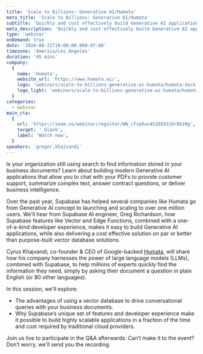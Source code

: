 ```yaml
---
title: 'Scale to Billions: Generative AI/Humata'
meta_title: 'Scale to Billions: Generative AI/Humata'
subtitle: 'Quickly and cost effectively build Generative AI applications that you can use to chat with your company’s documents.'
meta_description: 'Quickly and cost effectively build Generative AI applications that you can use to chat with your company’s documents.'
type: 'webinar'
onDemand: true
date: '2024-08-21T10:00:00.000-07:00'
timezone: 'America/Los_Angeles'
duration: '45 mins'
company:
  {
    name: 'Humata',
    website_url: 'https://www.humata.ai/',
    logo: 'webinars/scale-to-billions-generative-ai-humata/humata-dark.svg',
    logo_light: 'webinars/scale-to-billions-generative-ai-humata/humata-light.svg',
  }
categories:
  - webinar
main_cta:
  {
    url: 'https://zoom.us/webinar/register/WN_cTcp6uv4S2OI63jDrOb1Ng',
    target: '_blank',
    label: 'Watch now',
  }
speakers: 'gregnr,khajvandi'
---
```


Is your organization still using search to find information stored in your business documents? Learn about building modern Generative AI applications that allow you to chat with your PDFs to provide customer support, summarize complex text, answer contract questions, or deliver business intelligence.

Over the past year, Supabase has helped several companies like Humata go from Generative AI concept to launching and scaling to over one million users. We’ll hear from Supabase AI engineer, Greg Richardson, how Supabase features like Vector and Edge Functions, combined with a one-of-a-kind developer experience, makes it easy to build Generative AI applications, while also delivering a cost effective solution on par or better than purpose-built vector database solutions.

Cyrus Khajvandi, co-founder & CEO of Google-backed [Humata](https://www.humata.ai/), will share how his company harnesses the power of large language models (LLMs), combined with Supabase, to help millions of experts quickly find the information they need, simply by asking their document a question in plain English (or 80 other languages).

In this session, we'll explore:

- The advantages of using a vector database to drive conversational queries with your business documents.
- Why Supabase’s unique set of features and developer experience make it possible to build highly scalable applications in a fraction of the time and cost required by traditional cloud providers.

Join us live to participate in the Q&A afterwards. Can’t make it to the event? Don’t worry, we'll send you the recording.
